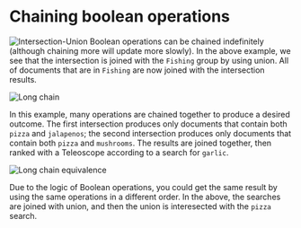 # Chaining boolean operations

![Intersection-Union](/docs/Intersection-Union.gif)
Boolean operations can be chained indefinitely (although chaining more will update more slowly).
In the above example, we see that the intersection is joined with the `Fishing` group by using union.
All of documents that are in `Fishing` are now joined with the intersection results.

![Long chain](/docs/long-chain.png)

In this example, many operations are chained together to produce a desired outcome.
The first intersection produces only documents that contain both `pizza` and `jalapenos`;
the second intersection produces only documents that contain both `pizza` and `mushrooms`.
The results are joined together, then ranked with a Teleoscope according to a search for `garlic`.

![Long chain equivalence](/docs/long-chain-equivalence.png)

Due to the logic of Boolean operations, you could get the same result by using the same
operations in a different order. In the above, the searches are joined with union, and then the union
is interesected with the `pizza` search.